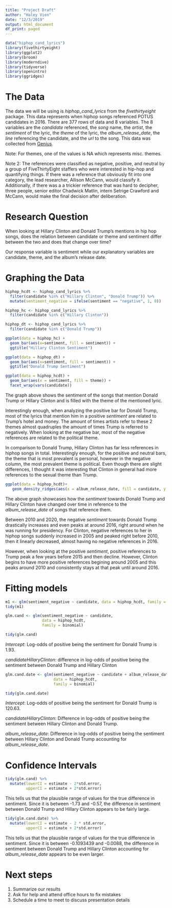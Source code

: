 ```yaml
---
title: "Project Draft"
author: "Haley Vien"
date: "12/3/2019"
output: html_document
df_print: paged
---
```


```r
data("hiphop_cand_lyrics")
library(fivethirtyeight)
library(ggplot2)
library(broom)
library(moderndive)
library(tidyverse)
library(openintro)
library(ggridges)
```

# The Data

The data we will be using is *hiphop_cand_lyrics* from the *fivethirtyeight* package. This data represents when hiphop songs referenced POTUS candidates in 2016. There are 377 rows of data and 8 variables. The 8 variables are the *candidate* referenced, the *song* name, the *artist*, the *sentiment* of the lyric, the *theme* of the lyric, the *album_release_date*, the *line* referencing the candidate, and the *url* to the song. This data was collected from [Genius](https://genius.com/).

Note: For themes, one of the values is NA which represents misc. themes.

Note 2: The references were classified as negative, positive, and neutral by a group of FiveThirtyEight staffers who were interested in hip-hop and quantifying things. If there was a reference that obviously fit into one category, the lead researcher, Allison McCann, would classify it. Additionally, if there was a a trickier reference that was hard to decipher, three people, senior editor Chadwick Matlin, intern Setrige Crawford and McCann, would make the final decision after deliberation. 

# Research Question

When looking at Hillary Clinton and Donald Trump’s mentions in hip hop songs, does the relation between candidate or theme and sentiment differ between the two and does that change over time?

Our response variable is sentiment while our explanatory variables are candidate, theme, and the album's release date. 

# Graphing the Data

```r
hiphop_hcdt <- hiphop_cand_lyrics %>% 
  filter(candidate %in% c("Hillary Clinton", "Donald Trump")) %>% 
  mutate(sentiment_negative = ifelse(sentiment == "negative", 1, 0))
```


```r
hiphop_hc <- hiphop_cand_lyrics %>% 
  filter(candidate %in% c("Hillary Clinton"))
```

```r
hiphop_dt <- hiphop_cand_lyrics %>% 
  filter(candidate %in% c("Donald Trump"))
```

```r
ggplot(data = hiphop_hc) +
  geom_bar(aes(x=sentiment, fill = sentiment)) +
  ggtitle("Hillary Clinton Sentiment")
```

```r
ggplot(data = hiphop_dt) +
  geom_bar(aes(x=sentiment, fill = sentiment)) +
  ggtitle("Donald Trump Sentiment")
```

```r
ggplot(data = hiphop_hcdt) + 
  geom_bar(aes(x = sentiment, fill = theme)) +
  facet_wrap(vars(candidate))
```

The graph above shows the sentiment of the songs that mention Donald Trump or Hillary Clinton and is filled with the theme of the mentioned lyric. 

Interestingly enough, when analyzing the positive bar for Donald Trump, most of the lyrics that mention him in a positive *sentiment* are related to Trump's hotel and money. The amount of times artists refer to these 2 themes almost quadruples the amount of times Trump is referred to negatively. When looking at the negative bar, most of the negative references are related to the political theme. 

In comparison to Donald Trump, Hillary Clinton has far less references in hiphop songs in total. Interestingly enough, for the positive and neutral bars, the theme that is most prevalent is personal, however in the negative column, the most prevalent theme is political. Even though there are slight differences, I thought it was interesting that Clinton in general had more references to the sexual theme than Trump. 

```r
ggplot(data = hiphop_hcdt)+
   geom_density_ridges(aes(x = album_release_date, fill = candidate, y = sentiment), alpha = .5)

```


The above graph showcases how the *sentiment* towards Donald Trump and Hillary Clinton have changed over time in reference to the *album_release_date* of songs that reference them.

Between 2010 and 2020, the negative *sentiment* towards Donald Trump drastically increases and even peaks at around 2016, right around when he was running for presidency. For Clinton, negative references to her in hiphop songs suddenly increased in 2005 and peaked right before 2010, then it linearly decreased, almost having no negative references in 2016. 

However, when looking at the positive *sentiment*, positive references to Trump peak a few years before 2015 and then decline. However, Clinton begins to have more positive references begining around 2005 and this peaks around 2010 and consistently stays at that peak until around 2016.  

# Fitting models 


```r
m1 <- glm(sentiment_negative ~ candidate, data = hiphop_hcdt, family = binomial)
tidy(m1)
```



```r
glm.cand <- glm(sentiment_negative ~ candidate, 
                data = hiphop_hcdt, 
                family = binomial)

tidy(glm.cand)
```

*Intercept*: Log-odds of positive being the sentiment for Donald Trump is 1.93.

*candidateHillaryClinton*: difference in log-odds of positive being the sentiment between Donald Trump and Hillary Clinton 




```r
glm.cand.date <- glm(sentiment_negative ~ candidate + album_release_date, 
                     data = hiphop_hcdt, 
                     family = binomial)

tidy(glm.cand.date)
```

*Intercept*: Log-odds of positive being the sentiment for Donald Trump is 120.63.

*candidateHillaryClinton*: Difference in log-odds of positive being the sentiment between Hillary Clinton and Donald Trump. 

*album_release_date*: Difference in log-odds of positive being the sentiment between Hillary Clinton and Donald Trump accounting for *album_release_date*.

# Confidence Intervals

```r
tidy(glm.cand) %>% 
  mutate(lowerCI = estimate - 2*std.error,
         upperCI = estimate + 2*std.error)

```

This tells us that the plausible range of values for the true difference in sentiment. Since it is between -1.73 and -0.57, the difference in sentiment between Donald Trump and Hillary Clinton appears to be fairly large. 

```r
tidy(glm.cand.date) %>% 
  mutate(lowerCI = estimate - 2 * std.error,
         upperCI = estimate + 2*std.error)
```

This tells us that the plausible range of values for the true difference in sentiment. Since it is between -0.1093439 and -0.0088, the difference in sentiment between Donald Trump and Hillary Clinton accounting for *album_release_date* appears to be even larger. 

# Next steps
(@) Summarize our results
(@) Ask for help and attend office hours to fix mistakes
(@) Schedule a time to meet to discuss presentation details
